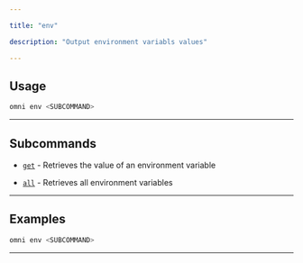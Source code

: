 ```yaml
---

title: "env"

description: "Output environment variabls values"

---
```




## Usage

```bash
omni env <SUBCOMMAND>
```

---

## Subcommands

- [`get`](./get) - Retrieves the value of an environment variable

- [`all`](./all) - Retrieves all environment variables

---

## Examples

```bash
omni env <SUBCOMMAND>
```

---